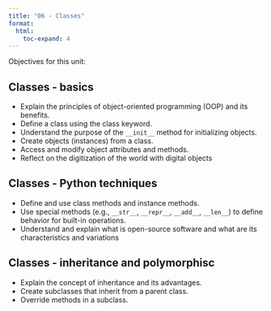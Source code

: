 ```yaml
---
title: "06 - Classes"
format:
  html:
    toc-expand: 4
---
```


Objectives for this unit:

## Classes - basics
-   Explain the principles of object-oriented programming (OOP) and its benefits.
-   Define a class using the class keyword.
-   Understand the purpose of the `__init__` method for initializing objects.
-   Create objects (instances) from a class.
-   Access and modify object attributes and methods.
-   Reflect on the digitization of the world with digital objects

## Classes - Python techniques
-   Define and use class methods and instance methods.
-   Use special methods (e.g., `__str__`, `__repr__`, `__add__`, `__len__`) to define behavior for built-in operations.
-   Understand and explain what is open-source software and what are its characteristics and variations

## Classes - inheritance and polymorphisc
-   Explain the concept of inheritance and its advantages.
-   Create subclasses that inherit from a parent class.
-   Override methods in a subclass.

